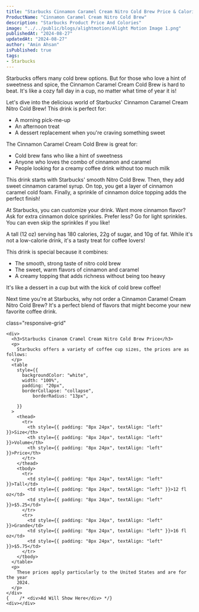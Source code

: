 ```yaml
---
title: "Starbucks Cinnamon Caramel Cream Nitro Cold Brew Price & Calories"
ProductName: "Cinnamon Caramel Cream Nitro Cold Brew" 
description: "Starbucks Product Price And Colories"
image: "../../public/blogs/alightmotion/Alight Motion Image 1.png"
publishedAt: "2024-08-27"
updatedAt: "2024-08-27"
author: "Amin Ahsan"
isPublished: true
tags:
- Starbucks 
---
```


Starbucks offers many cold brew options. But for those who love a hint of sweetness and spice, the Cinnamon Caramel Cream Cold Brew is hard to beat. It's like a cozy fall day in a cup, no matter what time of year it is!

Let's dive into the delicious world of Starbucks' Cinnamon Caramel Cream Nitro Cold Brew!  This drink is perfect for:
- A morning pick-me-up
- An afternoon treat
- A dessert replacement when you're craving something sweet

The Cinnamon Caramel Cream Cold Brew is great for:
- Cold brew fans who like a hint of sweetness
- Anyone who loves the combo of cinnamon and caramel
- People looking for a creamy coffee drink without too much milk

This drink starts with Starbucks' smooth Nitro Cold Brew. Then, they add sweet cinnamon caramel syrup. On top, you get a layer of cinnamon caramel cold foam. Finally, a sprinkle of cinnamon dolce topping adds the perfect finish!

At Starbucks, you can customize your drink. Want more cinnamon flavor? Ask for extra cinnamon dolce sprinkles. Prefer less? Go for light sprinkles. You can even skip the sprinkles if you like!

A tall (12 oz) serving has 180 calories, 22g of sugar, and 10g of fat. While it's not a low-calorie drink, it's a tasty treat for coffee lovers!

This drink is special because it combines:
- The smooth, strong taste of nitro cold brew
- The sweet, warm flavors of cinnamon and caramel
- A creamy topping that adds richness without being too heavy

It's like a dessert in a cup but with the kick of cold brew coffee!

Next time you're at Starbucks, why not order a Cinnamon Caramel Cream Nitro Cold Brew? It's a perfect blend of flavors that might become your new favorite coffee drink. 

 <style jsx>{`
  @media (min-width: 768px) {
    .responsive-grid {
      display: grid;
      grid-template-columns: 1fr 1fr;
    }
  }
`}</style>

<div
  style={{
    backgroundColor: "#cee3de",
    borderLeft: "3px solid #0c7556",
   padding: "20px",
    paddingTop: "13px", // Add padding to the top
        display: "grid",
        height: "fit-content",
      }} 
      
  class="responsive-grid"

>
    <div>
      <h3>Starbucks Cinanom Cramel Cream Nitro Cold Brew Price</h3>
      <p>
        Starbucks offers a variety of coffee cup sizes, the prices are as follows:
      </p>
      <table
        style={{
          backgroundColor: "white",
          width: "100%",
          padding: "20px",
          borderCollapse: "collapse",
              borderRadius: "13px",
          
        }}
      >
        <thead>
          <tr>
            <th style={{ padding: "8px 24px", textAlign: "left" }}>Size</th>
            <th style={{ padding: "8px 24px", textAlign: "left" }}>Volume</th>
            <th style={{ padding: "8px 24px", textAlign: "left" }}>Price</th>
          </tr>
        </thead>
        <tbody>
          <tr>
            <td style={{ padding: "8px 24px", textAlign: "left" }}>Tall</td>
            <td style={{ padding: "8px 24px", textAlign: "left" }}>12 fl oz</td>
            <td style={{ padding: "8px 24px", textAlign: "left" }}>$5.25</td>
          </tr>
          <tr>
            <td style={{ padding: "8px 24px", textAlign: "left" }}>Grande</td>
            <td style={{ padding: "8px 24px", textAlign: "left" }}>16 fl oz</td>
            <td style={{ padding: "8px 24px", textAlign: "left" }}>$5.75</td>
          </tr>
        </tbody>
      </table>
      <p>
        These prices apply particularly to the United States and are for the year
        2024.
      </p>
    </div>
    {    /* <div>Ad Will Show Here</div> */}
    <div></div>
  </div>
